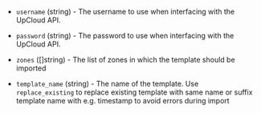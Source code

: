<!-- Code generated from the comments of the Config struct in post-processor/upcloud-import/config.go; DO NOT EDIT MANUALLY -->

- `username` (string) - The username to use when interfacing with the UpCloud API.

- `password` (string) - The password to use when interfacing with the UpCloud API.

- `zones` ([]string) - The list of zones in which the template should be imported

- `template_name` (string) - The name of the template. Use `replace_existing` to replace existing template
  with same name or suffix template name with e.g. timestamp to avoid errors during import

<!-- End of code generated from the comments of the Config struct in post-processor/upcloud-import/config.go; -->
